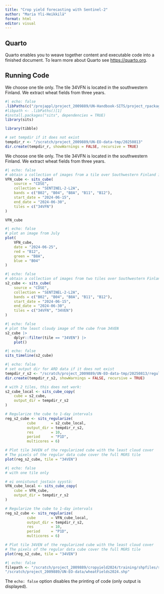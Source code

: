 ```yaml
---
title: "Crop yield forecasting with Sentinel-2"
author: "Maria Yli-Heikkilä"
format: html
editor: visual
---
```


## Quarto

Quarto enables you to weave together content and executable code into a finished document. To learn more about Quarto see <https://quarto.org>.

## Running Code

We choose one tile only. The tile 34VFN is located in the southwestern Finland. We extract wheat fields from three years.

```r
#| echo: false
.libPaths(c("/projappl/project_2009889/UN-Handbook-SITS/project_rpackages_4.5.1", .libPaths()))
#libpath <- .libPaths()[1]
#install.packages("sits", dependencies = TRUE)
library(sits)

library(tibble)

# set tempdir if it does not exist 
tempdir_r <- "/scratch/project_2009889/UN-EO-data-tmp/20250813"
dir.create(tempdir_r, showWarnings = FALSE, recursive = TRUE)
```

We choose one tile only. The tile 34VFN is located in the southwestern Finland. We extract wheat fields from three years.


```r
#| echo: false
# obtain a collection of images from a tile over Southwestern Finland in July 2024
VFN_cube <- sits_cube(
    source = "CDSE",
    collection = "SENTINEL-2-L2A",
    bands = c("B02", "B04", "B8A", "B11", "B12"),
    start_date = "2024-06-15",
    end_date = "2024-06-30",
    tiles = c("34VFN")
)

```

```r
VFN_cube
```


```r
#| echo: false
# plot an image from July
plot(
    VFN_cube, 
    date = "2024-06-25", 
    red = "B12", 
    green = "B8A", 
    blue = "B04"
)
```

```r
#| echo: false
# obtain a collection of images from two tiles over Southwestern Finland in July 2024
s2_cube <- sits_cube(
    source = "CDSE",
    collection = "SENTINEL-2-L2A",
    bands = c("B02", "B04", "B8A", "B11", "B12"),
    start_date = "2024-06-15",
    end_date = "2024-06-30",
    tiles = c("34VFN", "34VEN")
)

```



```r
#| echo: false
# plot the least cloudy image of the cube from 34VEN
s2_cube |>  
    dplyr::filter(tile == "34VEN") |>  
    plot()
```




```r
#| echo: false
sits_timeline(s2_cube)
```


```r
#| echo: false
# set output dir for ARD data if it does not exist 
tempdir_r_s2 <- "/scratch/project_2009889/UN-EO-data-tmp/20250813/regularize"
dir.create(tempdir_r_s2, showWarnings = FALSE, recursive = TRUE)

# with 2 tiles, this does not work:
s2_cube_local <- sits_cube_copy(
    cube = s2_cube,
    output_dir = tempdir_r_s2
)


```
```r
# Regularize the cube to 1-day intervals
reg_s2_cube <- sits_regularize(
          cube       = s2_cube_local,
          output_dir = tempdir_r_s2,
          res        = 10,
          period     = "P1D",
          multicores = 6)

# Plot tile 34VEN of the regularized cube with the least cloud cover
# The pixels of the regular data cube cover the full MGRS tile
plot(reg_s2_cube, tile = "34VEN")
```

```r
#| echo: false
# with one tile only

# ei onnistunut jostain syystä:
VFN_cube_local <- sits_cube_copy(
    cube = VFN_cube,
    output_dir = tempdir_r_s2
)

# Regularize the cube to 1-day intervals
reg_s2_cube <- sits_regularize(
          cube       = VFN_cube_local,
          output_dir = tempdir_r_s2,
          res        = 10,
          period     = "P1D",
          multicores = 6)

# Plot tile 34VEN of the regularized cube with the least cloud cover
# The pixels of the regular data cube cover the full MGRS tile
plot(reg_s2_cube, tile = "34VEN")


```

```r
#| echo: false
filepath <- "/scratch/project_2009889/cropyield2024/training/shpfiles/shpfiles_perTile/"
"/scratch/project_2009889/UN-EO-data/wheatFields2024.shp"
```

The `echo: false` option disables the printing of code (only output is displayed).
